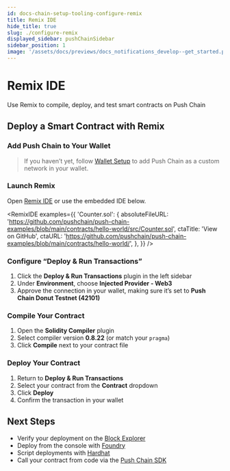 ```yaml
---
id: docs-chain-setup-tooling-configure-remix
title: Remix IDE
hide_title: true
slug: ./configure-remix
displayed_sidebar: pushChainSidebar
sidebar_position: 1
image: '/assets/docs/previews/docs_notifications_develop--get_started.png'
---
```


# Remix IDE

Use Remix to compile, deploy, and test smart contracts on Push Chain

<head>
  <title>
    {
      'Remix IDE | Smart Contract Environment | Setup | Push Chain | Push Documentation'
    }
  </title>
</head>


## Deploy a Smart Contract with Remix

### Add Push Chain to Your Wallet

<PushChainSpecs />

> If you haven’t yet, follow [Wallet Setup](/docs/chain/setup/tooling/wallet-setup) to add Push Chain as a custom network in your wallet.

### Launch Remix

Open [Remix IDE](https://remix.ethereum.org) or use the embedded IDE below.

<RemixIDE
  examples={{
    'Counter.sol': {
      absoluteFileURL:
        'https://github.com/pushchain/push-chain-examples/blob/main/contracts/hello-world/src/Counter.sol',
      ctaTitle: 'View on GitHub',
      ctaURL:
        'https://github.com/pushchain/push-chain-examples/blob/main/contracts/hello-world/',
    },
  }}
/>

### Configure “Deploy & Run Transactions”

1. Click the **Deploy & Run Transactions** plugin in the left sidebar
2. Under **Environment**, choose **Injected Provider - Web3**
3. Approve the connection in your wallet, making sure it’s set to **Push Chain Donut Testnet (42101)**

### Compile Your Contract

1. Open the **Solidity Compiler** plugin
2. Select compiler version **0.8.22** (or match your `pragma`)
3. Click **Compile** next to your contract file

### Deploy Your Contract

1. Return to **Deploy & Run Transactions**
2. Select your contract from the **Contract** dropdown
3. Click **Deploy**
4. Confirm the transaction in your wallet

## Next Steps

- Verify your deployment on the [Block Explorer](/docs/chain/setup/tooling/block-explorer)
- Deploy from the console with [Foundry](/docs/chain/setup/smart-contract-environment/configure-foundry)
- Script deployments with [Hardhat](/docs/chain/setup/smart-contract-environment/configure-hardhat)
- Call your contract from code via the [Push Chain SDK](/docs/chain/build)
